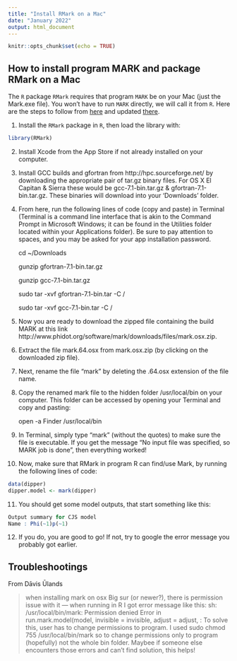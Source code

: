 ```yaml
---
title: "Install RMark on a Mac"
date: "January 2022"
output: html_document
---
```


```r
knitr::opts_chunk$set(echo = TRUE)
```

## How to install program MARK and package RMark on a Mac

The `R` package `RMark` requires that program `MARK` be on your Mac (just the Mark.exe file). You won't have to run `MARK` directly, we will call it from `R`. Here are the steps to follow from [here](http://www.phidot.org/forum/viewtopic.php?f=21&t=3233) and updated [there](www.gilbertresearch.org/s/Directions-for-installing-program-MARK-and-package-RMark-on-a-mac.docx).

1.	Install the `RMark` package in `R`, then load the library with:

```r
library(RMark)
```

2.	Install Xcode from the App Store if not already installed on your computer.

3.	Install GCC builds and gfortran from http://hpc.sourceforge.net/ by downloading the appropriate pair of tar.gz binary files. For OS X El Capitan & Sierra these would be gcc-7.1-bin.tar.gz & gfortran-7.1-bin.tar.gz. These binaries will download into your 'Downloads' folder. 

4.	From here, run the following lines of code (copy and paste) in Terminal (Terminal is a command line interface that is akin to the Command Prompt in Microsoft Windows; it can be found in the Utilities folder located within your Applications folder). Be sure to pay attention to spaces, and you may be asked for your app installation password.

    cd ~/Downloads

    gunzip gfortran-7.1-bin.tar.gz

    gunzip gcc-7.1-bin.tar.gz

    sudo tar -xvf gfortran-7.1-bin.tar -C /

    sudo tar -xvf gcc-7.1-bin.tar -C /

5.	Now you are ready to download the zipped file containing the build MARK at this link http://www.phidot.org/software/mark/downloads/files/mark.osx.zip.

6.	Extract the file mark.64.osx from mark.osx.zip (by clicking on the downloaded zip file).

7.	Next, rename the file “mark” by deleting the .64.osx extension of the file name.

8.	Copy the renamed mark file to the hidden folder /usr/local/bin on your computer. This folder can be accessed by opening your Terminal and copy and pasting:

    open -a Finder /usr/local/bin

9.	In Terminal, simply type “mark” (without the quotes) to make sure the file is executable. If you get the message “No input file was specified, so MARK job is done”, then everything worked!

10.	Now, make sure that RMark in program R can find/use Mark, by running the following lines of code:

```r
data(dipper)
dipper.model <- mark(dipper)
```

11.	You should get some model outputs, that start something like this:

```r
Output summary for CJS model    
Name : Phi(~1)p(~1) 
```

12.	If you do, you are good to go! If not, try to google the error message you probably got earlier.

## Troubleshootings

From Dāvis Ūlands

> when installing mark on osx Big sur (or newer?), there is permission issue with it — when running in R I got error message like this:
sh: /usr/local/bin/mark: Permission denied Error in run.mark.model(model, invisible = invisible, adjust = adjust, :
To solve this, user has to change permissions to program. I used
sudo chmod 755 /usr/local/bin/mark
so to change permissions only to program (hopefully) not the whole bin folder.
Maybee if someone else encounters those errors and can’t find solution, this helps!